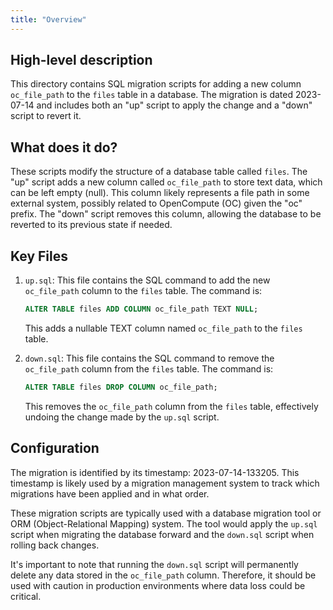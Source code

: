 ```yaml
---
title: "Overview"
---
```


## High-level description
This directory contains SQL migration scripts for adding a new column `oc_file_path` to the `files` table in a database. The migration is dated 2023-07-14 and includes both an "up" script to apply the change and a "down" script to revert it.

## What does it do?
These scripts modify the structure of a database table called `files`. The "up" script adds a new column called `oc_file_path` to store text data, which can be left empty (null). This column likely represents a file path in some external system, possibly related to OpenCompute (OC) given the "oc" prefix. The "down" script removes this column, allowing the database to be reverted to its previous state if needed.

## Key Files

1. `up.sql`:
   This file contains the SQL command to add the new `oc_file_path` column to the `files` table. The command is:
   ```sql
   ALTER TABLE files ADD COLUMN oc_file_path TEXT NULL;
   ```
   This adds a nullable TEXT column named `oc_file_path` to the `files` table.

2. `down.sql`:
   This file contains the SQL command to remove the `oc_file_path` column from the `files` table. The command is:
   ```sql
   ALTER TABLE files DROP COLUMN oc_file_path;
   ```
   This removes the `oc_file_path` column from the `files` table, effectively undoing the change made by the `up.sql` script.

## Configuration
The migration is identified by its timestamp: 2023-07-14-133205. This timestamp is likely used by a migration management system to track which migrations have been applied and in what order.

These migration scripts are typically used with a database migration tool or ORM (Object-Relational Mapping) system. The tool would apply the `up.sql` script when migrating the database forward and the `down.sql` script when rolling back changes.

It's important to note that running the `down.sql` script will permanently delete any data stored in the `oc_file_path` column. Therefore, it should be used with caution in production environments where data loss could be critical.